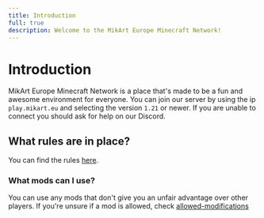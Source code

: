 ```yaml
---
title: Introduction
full: true
description: Welcome to the MikArt Europe Minecraft Network!
---
```


# Introduction
MikArt Europe Minecraft Network is a place that's made to be a fun and awesome environment for everyone. You can join
our server by using the ip `play.mikart.eu` and selecting the version `1.21` or newer.
If you are unable to connect you should ask for help on our Discord.

## What rules are in place?

You can find the rules [here](/help-center/minecraft/rules).

### What mods can I use?

You can use any mods that don't give you an unfair advantage over other players.
If you're unsure if a mod is allowed, check [allowed-modifications](/help-center/minecraft/allowed-modifications)

